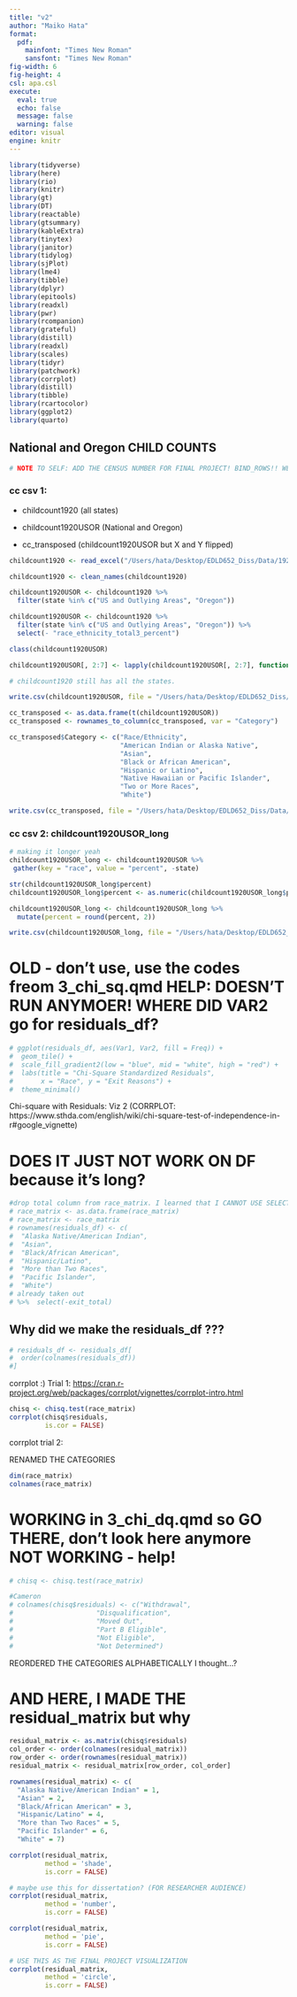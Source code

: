 ```yaml
---
title: "v2"
author: "Maiko Hata"
format: 
  pdf:
    mainfont: "Times New Roman"
    sansfont: "Times New Roman"
fig-width: 6
fig-height: 4
csl: apa.csl
execute: 
  eval: true 
  echo: false
  message: false 
  warning: false
editor: visual
engine: knitr
---
```


```r
library(tidyverse)
library(here)
library(rio)
library(knitr)
library(gt)
library(DT)
library(reactable)
library(gtsummary)
library(kableExtra)
library(tinytex)
library(janitor)
library(tidylog)
library(sjPlot)
library(lme4)
library(tibble)
library(dplyr)
library(epitools)
library(readxl)
library(pwr)
library(rcompanion)
library(grateful)
library(distill)
library(readxl)
library(scales)
library(tidyr)
library(patchwork)
library(corrplot)
library(distill)
library(tibble)
library(rcartocolor)
library(ggplot2)
library(quarto)
```

## National and Oregon CHILD COUNTS

```r
# NOTE TO SELF: ADD THE CENSUS NUMBER FOR FINAL PROJECT! BIND_ROWS!! WEEK 2? 3? Labs.
```

### cc csv 1:

-   childcount1920 (all states)

-   childcount1920USOR (National and Oregon)

-   cc_transposed (childcount1920USOR but X and Y flipped)

```r
childcount1920 <- read_excel("/Users/hata/Desktop/EDLD652_Diss/Data/1920-cchildcountandsettings-11.xlsx", sheet = 2)
```

```r
childcount1920 <- clean_names(childcount1920)
```

```r
childcount1920USOR <- childcount1920 %>% 
  filter(state %in% c("US and Outlying Areas", "Oregon"))
```

```r
childcount1920USOR <- childcount1920 %>%
  filter(state %in% c("US and Outlying Areas", "Oregon")) %>%
  select(- "race_ethnicity_total3_percent")
```

```r
class(childcount1920USOR)
```

```r
childcount1920USOR[, 2:7] <- lapply(childcount1920USOR[, 2:7], function(x) round(as.numeric(x), 2))
```

```r
# childcount1920 still has all the states. 

write.csv(childcount1920USOR, file = "/Users/hata/Desktop/EDLD652_Diss/Data/childcount1920USOR.csv", row.names = FALSE)
```

```r
cc_transposed <- as.data.frame(t(childcount1920USOR))
cc_transposed <- rownames_to_column(cc_transposed, var = "Category")
```

```r
cc_transposed$Category <- c("Race/Ethnicity", 
                            "American Indian or Alaska Native", 
                            "Asian", 
                            "Black or African American", 
                            "Hispanic or Latino", 
                            "Native Hawaiian or Pacific Islander", 
                            "Two or More Races", 
                            "White")
```

```r
write.csv(cc_transposed, file = "/Users/hata/Desktop/EDLD652_Diss/Data/cc_transposed.csv")
```

### cc csv 2: childcount1920USOR_long

```r
# making it longer yeah
childcount1920USOR_long <- childcount1920USOR %>%
 gather(key = "race", value = "percent", -state)
```

```r
str(childcount1920USOR_long$percent)
childcount1920USOR_long$percent <- as.numeric(childcount1920USOR_long$percent)
```

```r
childcount1920USOR_long <- childcount1920USOR_long %>%
  mutate(percent = round(percent, 2))
```

```r
write.csv(childcount1920USOR_long, file = "/Users/hata/Desktop/EDLD652_Diss/Data/childcount1920USOR_long.csv")
```

# OLD - don't use, use the codes freom 3_chi_sq.qmd HELP: DOESN'T RUN ANYMOER! WHERE DID VAR2 go for residuals_df?

```r
# ggplot(residuals_df, aes(Var1, Var2, fill = Freq)) +
#  geom_tile() +
#  scale_fill_gradient2(low = "blue", mid = "white", high = "red") +
#  labs(title = "Chi-Square Standardized Residuals",
#       x = "Race", y = "Exit Reasons") +
#  theme_minimal()
```

Chi-square with Residuals: Viz 2 (CORRPLOT: https://www.sthda.com/english/wiki/chi-square-test-of-independence-in-r#google_vignette)

# DOES IT JUST NOT WORK ON DF because it's long?

```r
#drop total column from race_matrix. I learned that I CANNOT USE SELECT() ON MATRIX FILES SO I CONVERTED IT BACK TO DF THEN BACK TO MATRIX AGAIN 
# race_matrix <- as.data.frame(race_matrix)
# race_matrix <- race_matrix 
# rownames(residuals_df) <- c(
#  "Alaska Native/American Indian", 
#  "Asian", 
#  "Black/African American", 
#  "Hispanic/Latino", 
#  "More than Two Races", 
#  "Pacific Islander", 
#  "White")
# already taken out 
# %>%  select(-exit_total) 
```

## Why did we make the residuals_df ???

```r
# residuals_df <- residuals_df[
#  order(colnames(residuals_df))
#]
```

corrplot :) Trial 1: <https://cran.r-project.org/web/packages/corrplot/vignettes/corrplot-intro.html>

```r
chisq <- chisq.test(race_matrix)
corrplot(chisq$residuals, 
         is.cor = FALSE) 
```

corrplot trial 2:

RENAMED THE CATEGORIES

```r
dim(race_matrix)
colnames(race_matrix)
```

# WORKING in 3_chi_dq.qmd so GO THERE, don't look here anymore NOT WORKING - help!

```r
# chisq <- chisq.test(race_matrix)

#Cameron 
# colnames(chisq$residuals) <- c("Withdrawal", 
#                     "Disqualification", 
#                     "Moved Out", 
#                     "Part B Eligible", 
#                     "Not Eligible", 
#                     "Not Determined")
```

REORDERED THE CATEGORIES ALPHABETICALLY I thought...?

# AND HERE, I MADE THE residual_matrix but why

```r
residual_matrix <- as.matrix(chisq$residuals)
col_order <- order(colnames(residual_matrix))
row_order <- order(rownames(residual_matrix))
residual_matrix <- residual_matrix[row_order, col_order]
```

```r
rownames(residual_matrix) <- c(
  "Alaska Native/American Indian" = 1, 
  "Asian" = 2, 
  "Black/African American" = 3, 
  "Hispanic/Latino" = 4, 
  "More than Two Races" = 5, 
  "Pacific Islander" = 6, 
  "White" = 7) 
```

```r
corrplot(residual_matrix, 
         method = 'shade', 
         is.corr = FALSE) 
```

```r
# maybe use this for dissertation? (FOR RESEARCHER AUDIENCE)
corrplot(residual_matrix, 
         method = 'number', 
         is.corr = FALSE) 
```

```r
corrplot(residual_matrix, 
         method = 'pie', 
         is.corr = FALSE)
```

```r
# USE THIS AS THE FINAL PROJECT VISUALIZATION 
corrplot(residual_matrix, 
         method = 'circle', 
         is.corr = FALSE)
```

